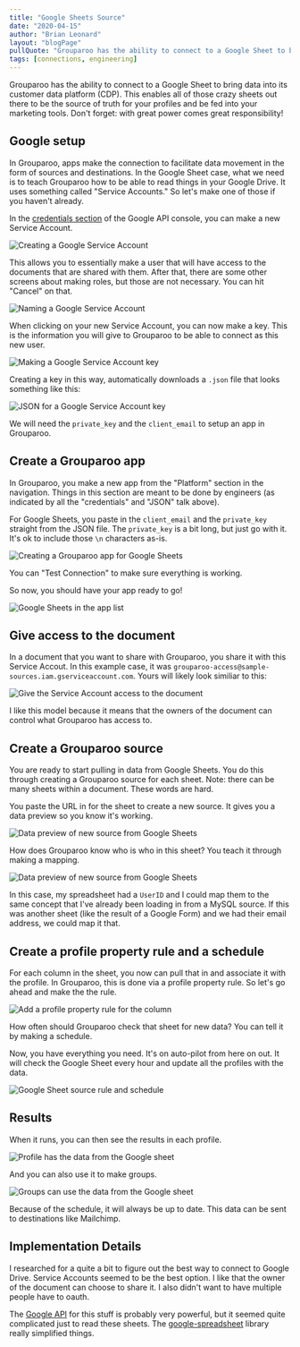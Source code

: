 ```yaml
---
title: "Google Sheets Source"
date: "2020-04-15"
author: "Brian Leonard"
layout: "blogPage"
pullQuote: "Grouparoo has the ability to connect to a Google Sheet to bring data into its customer data platform (CDP)."
tags: [connections, engineering]
---
```


Grouparoo has the ability to connect to a Google Sheet to bring data into its customer data platform (CDP). This enables all of those crazy sheets out there to be the source of truth for your profiles and be fed into your marketing tools. Don't forget: with great power comes great responsibility!

## Google setup

In Grouparoo, apps make the connection to facilitate data movement in the form of sources and destinations. In the Google Sheet case, what we need is to teach Grouparoo how to be able to read things in your Google Drive. It uses something called "Service Accounts." So let's make one of those if you haven't already.

In the [credentials section](https://console.developers.google.com/apis/credentials) of the Google API console, you can make a new Service Account.

<Image
  maxHeight={200}
  alt="Creating a Google Service Account"
  src="google-sheets-source/new-service-account.png"
/>

This allows you to essentially make a user that will have access to the documents that are shared with them. After that, there are some other screens about making roles, but those are not necessary. You can hit "Cancel" on that.

<Image
  maxHeight={300}
  alt="Naming a Google Service Account"
  src="google-sheets-source/create-service-account.png"
/>

When clicking on your new Service Account, you can now make a key. This is the information you will give to Grouparoo to be able to connect as this new user.

<Image
  maxHeight={300}
  alt="Making a Google Service Account key"
  src="google-sheets-source/service-account-key.png"
/>

Creating a key in this way, automatically downloads a `.json` file that looks something like this:

<Image
  maxHeight={200}
  alt="JSON for a Google Service Account key"
  src="google-sheets-source/service-account-key-data.png"
/>

We will need the `private_key` and the `client_email` to setup an app in Grouparoo.

## Create a Grouparoo app

In Grouparoo, you make a new app from the "Platform" section in the navigation. Things in this section are meant to be done by engineers (as indicated by all the "credentials" and "JSON" talk above).

For Google Sheets, you paste in the `client_email` and the `private_key` straight from the JSON file. The `private_key` is a bit long, but just go with it. It's ok to include those `\n` characters as-is.

<Image
  maxHeight={300}
  alt="Creating a Grouparoo app for Google Sheets"
  src="google-sheets-source/grouparoo-app.png"
/>

You can "Test Connection" to make sure everything is working.

So now, you should have your app ready to go!

<Image
  maxHeight={300}
  alt="Google Sheets in the app list"
  src="google-sheets-source/app-list.png"
/>

## Give access to the document

In a document that you want to share with Grouparoo, you share it with this Service Accout. In this example case, it was `grouparoo-access@sample-sources.iam.gserviceaccount.com`. Yours will likely look similiar to this:

<Image
  maxHeight={400}
  alt="Give the Service Account access to the document"
  src="google-sheets-source/add-user-to-access.png"
/>

I like this model because it means that the owners of the document can control what Grouparoo has access to.

## Create a Grouparoo source

You are ready to start pulling in data from Google Sheets. You do this through creating a Grouparoo source for each sheet. Note: there can be many sheets within a document. These words are hard.

You paste the URL in for the sheet to create a new source. It gives you a data preview so you know it's working.

<Image
  maxHeight={400}
  alt="Data preview of new source from Google Sheets"
  src="google-sheets-source/source-data-preview.png"
/>

How does Grouparoo know who is who in this sheet? You teach it through making a mapping.

<Image
  maxHeight={400}
  alt="Data preview of new source from Google Sheets"
  src="google-sheets-source/source-mapping.png"
/>

In this case, my spreadsheet had a `UserID` and I could map them to the same concept that I've already been loading in from a MySQL source. If this was another sheet (like the result of a Google Form) and we had their email address, we could map it that.

## Create a profile property rule and a schedule

For each column in the sheet, you now can pull that in and associate it with the profile. In Grouparoo, this is done via a profile property rule. So let's go ahead and make the the rule.

<Image
  maxHeight={400}
  alt="Add a profile property rule for the column"
  src="google-sheets-source/profile-property-rule.png"
/>

How often should Grouparoo check that sheet for new data? You can tell it by making a schedule.

Now, you have everything you need. It's on auto-pilot from here on out. It will check the Google Sheet every hour and update all the profiles with the data.

<Image
  maxHeight={400}
  alt="Google Sheet source rule and schedule"
  src="google-sheets-source/source-rule-and-schedule.png"
/>

## Results

When it runs, you can then see the results in each profile.

<Image
  maxHeight={400}
  alt="Profile has the data from the Google sheet"
  src="google-sheets-source/profile.png"
/>

And you can also use it to make groups.

<Image
  maxHeight={400}
  alt="Groups can use the data from the Google sheet"
  src="google-sheets-source/group.png"
/>

Because of the schedule, it will always be up to date. This data can be sent to destinations like Mailchimp.

## Implementation Details

I researched for a quite a bit to figure out the best way to connect to Google Drive. Service Accounts seemed to be the best option. I like that the owner of the document can choose to share it. I also didn't want to have multiple people have to oauth.

The [Google API](https://developers.google.com/sheets/api/quickstart/nodejs) for this stuff is probably very powerful, but it seemed quite complicated just to read these sheets. The [google-spreadsheet](https://github.com/theoephraim/node-google-spreadsheet) library really simplified things.
